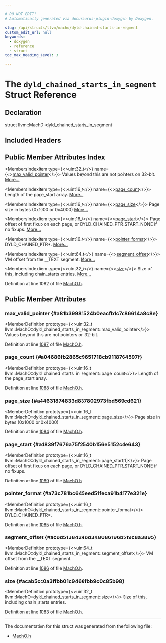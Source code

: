```yaml
---

# DO NOT EDIT!
# Automatically generated via docusaurus-plugin-doxygen by Doxygen.

slug: /api/structs/llvm/macho/dyld-chained-starts-in-segment
custom_edit_url: null
keywords:
  - doxygen
  - reference
  - struct
toc_max_heading_level: 3

---
```





# The `dyld_chained_starts_in_segment` Struct Reference

<DoxygenPage pluginConfig={pluginConfig}>



## Declaration

<CodeBlock>struct llvm::MachO::dyld_chained_starts_in_segment</CodeBlock>

## Included Headers

<IncludesList>
<IncludesListItem
  filePath="llvm/BinaryFormat/MachO.h"
  permalink="/docs/api/files/include/include/llvm/include/llvm/binaryformat/macho-h"
  isLocal="true" />
</IncludesList>

## Public Member Attributes Index

<MembersIndex>

<MembersIndexItem
  type={<>uint32&#95;t</>}
  name={<><a href="#a81b39981524b0eacfb1c7c86614a8c8e">max&#95;valid&#95;pointer</a></>}>
Values beyond this are not pointers on 32-bit. <a href="#a81b39981524b0eacfb1c7c86614a8c8e">More...</a>
</MembersIndexItem>

<MembersIndexItem
  type={<>uint16&#95;t</>}
  name={<><a href="#a04686fb2865c9651718cb9118764597f">page&#95;count</a></>}>
Length of the page&#95;start array. <a href="#a04686fb2865c9651718cb9118764597f">More...</a>
</MembersIndexItem>

<MembersIndexItem
  type={<>uint16&#95;t</>}
  name={<><a href="#a44631874833d837802973fbd569cd621">page&#95;size</a></>}>
Page size in bytes (0x1000 or 0x4000) <a href="#a44631874833d837802973fbd569cd621">More...</a>
</MembersIndexItem>

<MembersIndexItem
  type={<>uint16&#95;t</>}
  name={<><a href="#ad839f7676a75f2540b156e5152cde643">page&#95;start</a></>}>
Page offset of first fixup on each page, or DYLD&#95;CHAINED&#95;PTR&#95;START&#95;NONE if no fixups. <a href="#ad839f7676a75f2540b156e5152cde643">More...</a>
</MembersIndexItem>

<MembersIndexItem
  type={<>uint16&#95;t</>}
  name={<><a href="#a73c781bc645eed51feca91b4177e321e">pointer&#95;format</a></>}>
DYLD&#95;CHAINED&#95;PTR&#42;. <a href="#a73c781bc645eed51feca91b4177e321e">More...</a>
</MembersIndexItem>

<MembersIndexItem
  type={<>uint64&#95;t</>}
  name={<><a href="#ac6d51384246d348086196b519c8a3895">segment&#95;offset</a></>}>
VM offset from the &#95;&#95;TEXT segment. <a href="#ac6d51384246d348086196b519c8a3895">More...</a>
</MembersIndexItem>

<MembersIndexItem
  type={<>uint32&#95;t</>}
  name={<><a href="#acab5cc0a3ffbb01c9466fbb9c0c85b98">size</a></>}>
Size of this, including chain&#95;starts entries. <a href="#acab5cc0a3ffbb01c9466fbb9c0c85b98">More...</a>
</MembersIndexItem>

</MembersIndex>


Definition at line 1082 of file <a href="/docs/api/files/include/include/llvm/include/llvm/binaryformat/macho-h">MachO.h</a>.

<SectionDefinition>

## Public Member Attributes

### max&#95;valid&#95;pointer {#a81b39981524b0eacfb1c7c86614a8c8e}

<MemberDefinition
  prototype={<>uint32&#95;t llvm::MachO::dyld&#95;chained&#95;starts&#95;in&#95;segment::max&#95;valid&#95;pointer</>}>
Values beyond this are not pointers on 32-bit.

Definition at line <a href="/docs/api/files/include/include/llvm/include/llvm/binaryformat/macho-h/#l01087">1087</a> of file <a href="/docs/api/files/include/include/llvm/include/llvm/binaryformat/macho-h">MachO.h</a>.
</MemberDefinition>

### page&#95;count {#a04686fb2865c9651718cb9118764597f}

<MemberDefinition
  prototype={<>uint16&#95;t llvm::MachO::dyld&#95;chained&#95;starts&#95;in&#95;segment::page&#95;count</>}>
Length of the page&#95;start array.

Definition at line <a href="/docs/api/files/include/include/llvm/include/llvm/binaryformat/macho-h/#l01088">1088</a> of file <a href="/docs/api/files/include/include/llvm/include/llvm/binaryformat/macho-h">MachO.h</a>.
</MemberDefinition>

### page&#95;size {#a44631874833d837802973fbd569cd621}

<MemberDefinition
  prototype={<>uint16&#95;t llvm::MachO::dyld&#95;chained&#95;starts&#95;in&#95;segment::page&#95;size</>}>
Page size in bytes (0x1000 or 0x4000)

Definition at line <a href="/docs/api/files/include/include/llvm/include/llvm/binaryformat/macho-h/#l01084">1084</a> of file <a href="/docs/api/files/include/include/llvm/include/llvm/binaryformat/macho-h">MachO.h</a>.
</MemberDefinition>

### page&#95;start {#ad839f7676a75f2540b156e5152cde643}

<MemberDefinition
  prototype={<>uint16&#95;t llvm::MachO::dyld&#95;chained&#95;starts&#95;in&#95;segment::page&#95;start&#91;1&#93;</>}>
Page offset of first fixup on each page, or DYLD&#95;CHAINED&#95;PTR&#95;START&#95;NONE if no fixups.

Definition at line <a href="/docs/api/files/include/include/llvm/include/llvm/binaryformat/macho-h/#l01089">1089</a> of file <a href="/docs/api/files/include/include/llvm/include/llvm/binaryformat/macho-h">MachO.h</a>.
</MemberDefinition>

### pointer&#95;format {#a73c781bc645eed51feca91b4177e321e}

<MemberDefinition
  prototype={<>uint16&#95;t llvm::MachO::dyld&#95;chained&#95;starts&#95;in&#95;segment::pointer&#95;format</>}>
DYLD&#95;CHAINED&#95;PTR&#42;.

Definition at line <a href="/docs/api/files/include/include/llvm/include/llvm/binaryformat/macho-h/#l01085">1085</a> of file <a href="/docs/api/files/include/include/llvm/include/llvm/binaryformat/macho-h">MachO.h</a>.
</MemberDefinition>

### segment&#95;offset {#ac6d51384246d348086196b519c8a3895}

<MemberDefinition
  prototype={<>uint64&#95;t llvm::MachO::dyld&#95;chained&#95;starts&#95;in&#95;segment::segment&#95;offset</>}>
VM offset from the &#95;&#95;TEXT segment.

Definition at line <a href="/docs/api/files/include/include/llvm/include/llvm/binaryformat/macho-h/#l01086">1086</a> of file <a href="/docs/api/files/include/include/llvm/include/llvm/binaryformat/macho-h">MachO.h</a>.
</MemberDefinition>

### size {#acab5cc0a3ffbb01c9466fbb9c0c85b98}

<MemberDefinition
  prototype={<>uint32&#95;t llvm::MachO::dyld&#95;chained&#95;starts&#95;in&#95;segment::size</>}>
Size of this, including chain&#95;starts entries.

Definition at line <a href="/docs/api/files/include/include/llvm/include/llvm/binaryformat/macho-h/#l01083">1083</a> of file <a href="/docs/api/files/include/include/llvm/include/llvm/binaryformat/macho-h">MachO.h</a>.
</MemberDefinition>

</SectionDefinition>

<hr/>

The documentation for this struct was generated from the following file:

<ul>
<li><a href="/docs/api/files/include/include/llvm/include/llvm/binaryformat/macho-h">MachO.h</a></li>
</ul>

</DoxygenPage>
